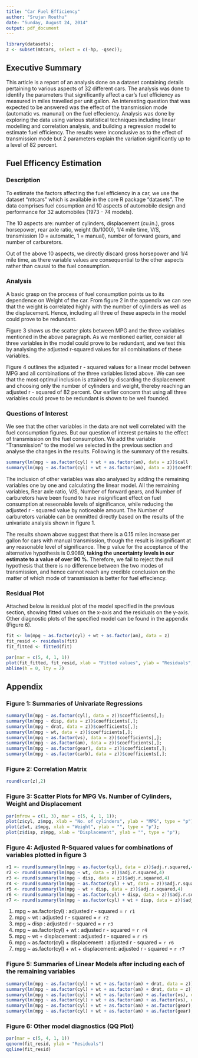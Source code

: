 ```yaml
---
title: "Car Fuel Efficiency"
author: "Srujan Routhu"
date: "Sunday, August 24, 2014"
output: pdf_document
---
```

```r

library(datasets);
z <- subset(mtcars, select = c(-hp, -qsec));

```

## Executive Summary

This article is a report of an analysis done on a dataset containing details pertaining to various aspects of 32 different cars. The analysis was done to identify the parameters that significantly affect a car's fuel efficiency as measured in miles travelled per unit gallon. An interesting question that was expected to be answered was the effect of the transmission mode (automatic vs. manunal) on the fuel effeciency. Analysis was done by exploring the data using various statistical techniques including linear modelling and correlation analysis, and building a regression model to estimate fuel efficiency. The results were inconclusive as to the effect of transmission mode but 2 parameters explain the variation significantly up to a level of 82 percent.

## Fuel Efficency Estimation

### Description

To estimate the factors affecting the fuel efficiency in a car, we use the dataset "mtcars" which is available in the core R package "datasets". The data comprises fuel cosumption and 10 aspects of automobile design and performance for 32 automobiles (1973 - 74 models).

The 10 aspects are: number of cylinders, displacement (cu.in.), gross horsepower, rear axle ratio, weight (lb/1000), 1/4 mile time, V/S, transmission (0 = automatic, 1 = manual), number of forward gears, and number of carburetors.

Out of the above 10 aspects, we directly discard gross horsepower and 1/4 mile time, as there variable values are consequential to the other aspects rather than causal to the fuel consumption.

### Analysis

A basic grasp on the process of fuel consumption points us to its dependence on Weight of the car. From figure 2 in the appendix we can see that the weight is correlated highly with the number of cylinders as well as the displacement. Hence, including all three of these aspects in the model could prove to be redundant.

Figure 3 shows us the scatter plots between MPG and the three variables mentioned in the above paragraph. As we mentioned earlier, consider all three variables in the model could prove to be redundant, and we test this by analysing the adjusted r-squared values for all combinations of these variables.

Figure 4 outlines the adjusted r - squared values for a linear model between MPG and all combinations of the three variables listed above. We can see that the most optimul inclusion is attained by discarding the displacement and choosing only the number of cylinders and weight, thereby reaching an adjusted r - squared of 82 percent. Our earlier concern that using all three variables could prove to be redundant is shown to be well founded.

### Questions of Interest

We see that the other variables in the data are not well correlated with the fuel consumption figures. But our question of interest pertains to the effect of transmission on the fuel consumption. We add the variable "Transmission" to the model we selected in the previous section and analyse the changes in the results.
Following is the summary of the results.

```r

summary(lm(mpg ~ as.factor(cyl) + wt + as.factor(am), data = z))$call
summary(lm(mpg ~ as.factor(cyl) + wt + as.factor(am), data = z))$coefficients[,]

```

The inclusion of other variables was also analysed by adding the remaining variables one by one and calculating the linear model. All the remaining variables, Rear axle ratio, V/S, Number of forward gears, and Number of carburetors have been found to have insignificant effect on fuel consumption at reseonable levels of significance, while reducing the adjusted r - squared value by noticeable amount. The Number of carburetors variable can be ommitted directly based on the results of the univariate analysis shown in figure 1.

The results shown above suggest that there is a 0.15 miles increase per gallon for cars with manual transmission, though the result is insignificant at any reasonable level of significance. The p value for the acceptance of the alternative hypothesis is 0.9089, **taking the uncertainty levels in our estimate to a value of over 90 %**. Therefore, we fail to reject the null hypothesis that there is no difference between the two modes of transmission, and hence cannot reach any credible conclusion on the matter of which mode of transmission is better for fuel effeciency.

### Residual Plot

Attached below is residual plot of the model specified in the previous section, showing fitted values on the x-axis and the residuals on the y-axis. Other diagnostic plots of the specified model can be found in the appendix (Figure 6).

```r

fit <- lm(mpg ~ as.factor(cyl) + wt + as.factor(am), data = z)
fit_resid <- residuals(fit)
fit_fitted <- fitted(fit)

par(mar = c(5, 4, 1, 1))
plot(fit_fitted, fit_resid, xlab = "Fitted values", ylab = "Residuals", ylim = c(-6, 6))
abline(h = 0, lty = 2)

```

\newpage

## Appendix

### Figure 1: Summaries of Univariate Regressions
```r

summary(lm(mpg ~ as.factor(cyl), data = z))$coefficients[,];
summary(lm(mpg ~ disp, data = z))$coefficients[,];
summary(lm(mpg ~ drat, data = z))$coefficients[,];
summary(lm(mpg ~ wt, data = z))$coefficients[,];
summary(lm(mpg ~ as.factor(vs), data = z))$coefficients[,];
summary(lm(mpg ~ as.factor(am), data = z))$coefficients[,];
summary(lm(mpg ~ as.factor(gear), data = z))$coefficients[,];
summary(lm(mpg ~ as.factor(carb), data = z))$coefficients[,];

```

### Figure 2: Correlation Matrix
```r

round(cor(z),2)

```

### Figure 3: Scatter Plots for MPG Vs. Number of Cylinders, Weight and Displacement
```r

par(mfrow = c(1, 3), mar = c(5, 4, 1, 1));
plot(z$cyl, z$mpg, xlab = "No. of cylinders", ylab = "MPG", type = "p");
plot(z$wt, z$mpg, xlab = "Weight", ylab = "", type = "p");
plot(z$disp, z$mpg, xlab = "Displacement", ylab = "", type = "p");

```

### Figure 4: Adjusted R-Squared values for combinations of variables plotted in figure 3
```r

r1 <- round(summary(lm(mpg ~ as.factor(cyl), data = z))$adj.r.squared,4)
r2 <- round(summary(lm(mpg ~ wt, data = z))$adj.r.squared,4)
r3 <- round(summary(lm(mpg ~ disp, data = z))$adj.r.squared,4)
r4 <- round(summary(lm(mpg ~ as.factor(cyl) + wt, data = z))$adj.r.squared,4)
r5 <- round(summary(lm(mpg ~ wt + disp, data = z))$adj.r.squared,4)
r6 <- round(summary(lm(mpg ~ as.factor(cyl) + disp, data = z))$adj.r.squared,4)
r7 <- round(summary(lm(mpg ~ as.factor(cyl) + wt + disp, data = z))$adj.r.squared,4)

```
1. mpg ~ as.factor(cyl)                    : adjusted r - squared = `r r1`
2. mpg ~ wt                                : adjusted r - squared = `r r2`
3. mpg ~ disp                              : adjusted r - squared = `r r3`
4. mpg ~ as.factor(cyl) + wt               : adjusted r - squared = `r r4`
5. mpg ~ wt + displacement                 : adjusted r - squared = `r r5`
6. mpg ~ as.factor(cyl) + displacement     : adjusted r - squared = `r r6`
7. mpg ~ as.factor(cyl) + wt + displacement: adjusted r - squared = `r r7`

### Figure 5: Summaries of Linear Models after including each of the remaining variables
```r

summary(lm(mpg ~ as.factor(cyl) + wt + as.factor(am) + drat, data = z))$call
summary(lm(mpg ~ as.factor(cyl) + wt + as.factor(am) + drat, data = z))$coefficients[,]
summary(lm(mpg ~ as.factor(cyl) + wt + as.factor(am) + as.factor(vs), data = z))$call
summary(lm(mpg ~ as.factor(cyl) + wt + as.factor(am) + as.factor(vs), data = z))$coefficients[,]
summary(lm(mpg ~ as.factor(cyl) + wt + as.factor(am) + as.factor(gear), data = z))$call
summary(lm(mpg ~ as.factor(cyl) + wt + as.factor(am) + as.factor(gear), data = z))$coefficients[,]

```

### Figure 6: Other model diagnostics (QQ Plot)
```r

par(mar = c(5, 4, 1, 1))
qqnorm(fit_resid, ylab = "Residuals")
qqline(fit_resid)

```